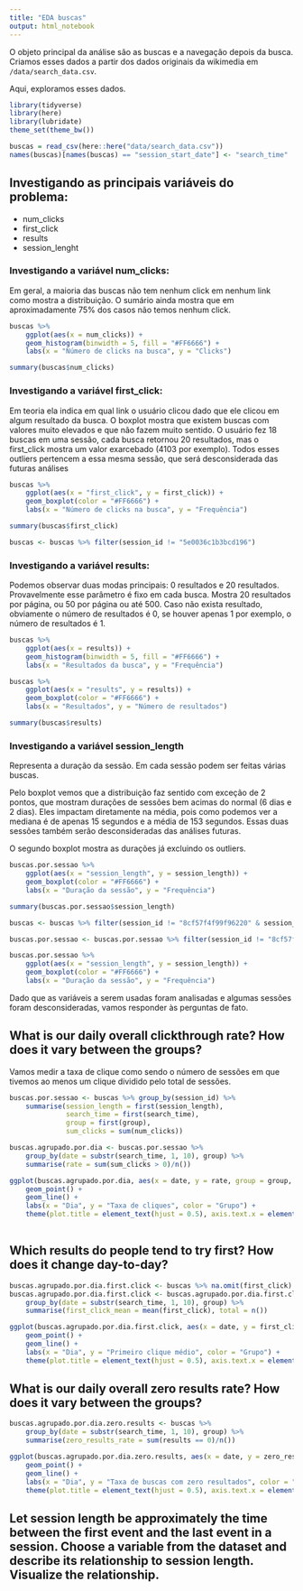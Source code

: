 ```yaml
---
title: "EDA buscas"
output: html_notebook
---
```


O objeto principal da análise são as buscas e a navegação depois da busca. Criamos esses dados a partir dos dados originais da wikimedia em `/data/search_data.csv`. 

Aqui, exploramos esses dados. 

```r
library(tidyverse)
library(here)
library(lubridate)
theme_set(theme_bw())
```

```r
buscas = read_csv(here::here("data/search_data.csv"))
names(buscas)[names(buscas) == "session_start_date"] <- "search_time"
```

## Investigando as principais variáveis do problema:

- num_clicks
- first_click
- results
- session_lenght

### Investigando a variável num_clicks:

Em geral, a maioria das buscas não tem nenhum click em nenhum link como mostra a distribuição. O sumário ainda mostra que em aproximadamente 75% dos casos não temos nenhum click.

```r
buscas %>% 
    ggplot(aes(x = num_clicks)) + 
    geom_histogram(binwidth = 5, fill = "#FF6666") +
    labs(x = "Número de clicks na busca", y = "Clicks")

summary(buscas$num_clicks)
```

### Investigando a variável first_click:

Em teoria ela indica em qual link o usuário clicou dado que ele clicou em algum resultado da busca. O boxplot mostra que existem buscas com valores muito elevados e que não fazem muito sentido. O usuário fez 18 buscas em uma sessão, cada busca retornou 20 resultados, mas o first_click mostra um valor exarcebado (4103 por exemplo). Todos esses outliers pertencem a essa mesma sessão, que será desconsiderada das futuras análises

```r
buscas %>% 
    ggplot(aes(x = "first_click", y = first_click)) + 
    geom_boxplot(color = "#FF6666") +
    labs(x = "Número de clicks na busca", y = "Frequência")

summary(buscas$first_click)

buscas <- buscas %>% filter(session_id != "5e0036c1b3bcd196")
```

### Investigando a variável results:

Podemos observar duas modas principais: 0 resultados e 20 resultados. Provavelmente esse parâmetro é fixo em cada busca. Mostra 20 resultados por página, ou 50 por página ou até 500. Caso não exista resultado, obviamente o número de resultados é 0, se houver apenas 1 por exemplo, o número de resultados é 1.

```r
buscas %>% 
    ggplot(aes(x = results)) + 
    geom_histogram(binwidth = 5, fill = "#FF6666") +
    labs(x = "Resultados da busca", y = "Frequência")

buscas %>% 
    ggplot(aes(x = "results", y = results)) + 
    geom_boxplot(color = "#FF6666") +
    labs(x = "Resultados", y = "Número de resultados")

summary(buscas$results)
```

### Investigando a variável session_length

Representa a duração da sessão. Em cada sessão podem ser feitas várias buscas.

Pelo boxplot vemos que a distribuição faz sentido com exceção de 2 pontos, que mostram durações de sessões bem acimas do normal (6 dias e 2 dias). Eles impactam diretamente na média, pois como podemos ver a mediana é de apenas 15 segundos e a média de 153 segundos. Essas duas sessões também serão desconsideradas das análises futuras.

O segundo boxplot mostra as durações já excluindo os outliers.

```r

buscas.por.sessao %>% 
    ggplot(aes(x = "session_length", y = session_length)) + 
    geom_boxplot(color = "#FF6666") +
    labs(x = "Duração da sessão", y = "Frequência")

summary(buscas.por.sessao$session_length)

buscas <- buscas %>% filter(session_id != "8cf57f4f99f96220" & session_id != "e52d0c1117fc07eb")

buscas.por.sessao <- buscas.por.sessao %>% filter(session_id != "8cf57f4f99f96220" & session_id != "e52d0c1117fc07eb")

buscas.por.sessao %>% 
    ggplot(aes(x = "session_length", y = session_length)) + 
    geom_boxplot(color = "#FF6666") +
    labs(x = "Duração da sessão", y = "Frequência")

```


Dado que as variáveis a serem usadas foram analisadas e algumas sessões foram desconsideradas, vamos responder às perguntas de fato.

## What is our daily overall clickthrough rate? How does it vary between the groups?

Vamos medir a taxa de clique como sendo o número de sessões em que tivemos ao menos um clique dividido pelo total de sessões.

```r
buscas.por.sessao <- buscas %>% group_by(session_id) %>% 
    summarise(session_length = first(session_length), 
              search_time = first(search_time), 
              group = first(group),
              sum_clicks = sum(num_clicks))

buscas.agrupado.por.dia <- buscas.por.sessao %>% 
    group_by(date = substr(search_time, 1, 10), group) %>%
    summarise(rate = sum(sum_clicks > 0)/n())

ggplot(buscas.agrupado.por.dia, aes(x = date, y = rate, group = group, color = group)) +
    geom_point() +
    geom_line() +
    labs(x = "Dia", y = "Taxa de cliques", color = "Grupo") +
    theme(plot.title = element_text(hjust = 0.5), axis.text.x = element_text(hjust = 1, angle = 45))
    
```

## Which results do people tend to try first? How does it change day-to-day?

```r

buscas.agrupado.por.dia.first.click <- buscas %>% na.omit(first_click)
buscas.agrupado.por.dia.first.click <- buscas.agrupado.por.dia.first.click %>% 
    group_by(date = substr(search_time, 1, 10), group) %>%
    summarise(first_click_mean = mean(first_click), total = n())

ggplot(buscas.agrupado.por.dia.first.click, aes(x = date, y = first_click_mean, group = group, color = group)) +
    geom_point() +
    geom_line() +
    labs(x = "Dia", y = "Primeiro clique médio", color = "Grupo") +
    theme(plot.title = element_text(hjust = 0.5), axis.text.x = element_text(hjust = 1, angle = 45))
```


## What is our daily overall zero results rate? How does it vary between the groups?

```r
buscas.agrupado.por.dia.zero.results <- buscas %>% 
    group_by(date = substr(search_time, 1, 10), group) %>%
    summarise(zero_results_rate = sum(results == 0)/n())

ggplot(buscas.agrupado.por.dia.zero.results, aes(x = date, y = zero_results_rate, group = group, color = group)) +
    geom_point() +
    geom_line() +
    labs(x = "Dia", y = "Taxa de buscas com zero resultados", color = "Grupo") +
    theme(plot.title = element_text(hjust = 0.5), axis.text.x = element_text(hjust = 1, angle = 45))
```



## Let session length be approximately the time between the first event and the last event in a session. Choose a variable from the dataset and describe its relationship to session length. Visualize the relationship.


